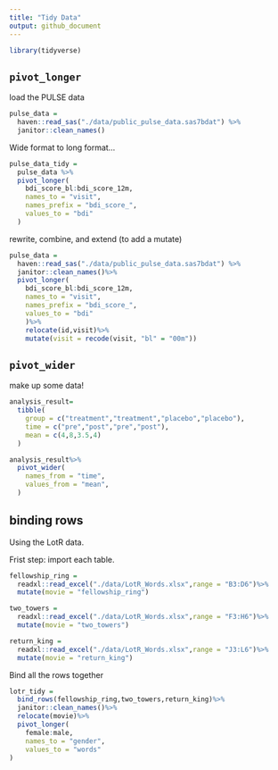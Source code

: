 ```yaml
---
title: "Tidy Data"
output: github_document
---
```


```r
library(tidyverse)
```

## `pivot_longer`

load the PULSE data

```r
pulse_data = 
  haven::read_sas("./data/public_pulse_data.sas7bdat") %>%
  janitor::clean_names()
```

Wide format to long format...

```r
pulse_data_tidy = 
  pulse_data %>%
  pivot_longer(
    bdi_score_bl:bdi_score_12m,
    names_to = "visit",
    names_prefix = "bdi_score_",
    values_to = "bdi"
  )
```

rewrite, combine, and extend (to add a mutate)

```r
pulse_data = 
  haven::read_sas("./data/public_pulse_data.sas7bdat") %>%
  janitor::clean_names()%>%
  pivot_longer(
    bdi_score_bl:bdi_score_12m,
    names_to = "visit",
    names_prefix = "bdi_score_",
    values_to = "bdi"
    )%>%
    relocate(id,visit)%>%
    mutate(visit = recode(visit, "bl" = "00m"))
```


## `pivot_wider`

make up some data!

```r
analysis_result=
  tibble(
    group = c("treatment","treatment","placebo","placebo"),
    time = c("pre","post","pre","post"),
    mean = c(4,8,3.5,4)
  )

analysis_result%>%
  pivot_wider(
    names_from = "time",
    values_from = "mean",
  )
```

## binding rows

Using the LotR data.

Frist step: import each table.

```r
fellowship_ring =
  readxl::read_excel("./data/LotR_Words.xlsx",range = "B3:D6")%>%
  mutate(movie = "fellowship_ring")

two_towers =
  readxl::read_excel("./data/LotR_Words.xlsx",range = "F3:H6")%>%
  mutate(movie = "two_towers")

return_king =
  readxl::read_excel("./data/LotR_Words.xlsx",range = "J3:L6")%>%
  mutate(movie = "return_king")
```

Bind all the rows together

```r
lotr_tidy = 
  bind_rows(fellowship_ring,two_towers,return_king)%>%
  janitor::clean_names()%>%
  relocate(movie)%>%
  pivot_longer(
    female:male,
    names_to = "gender",
    values_to = "words"
)
```

